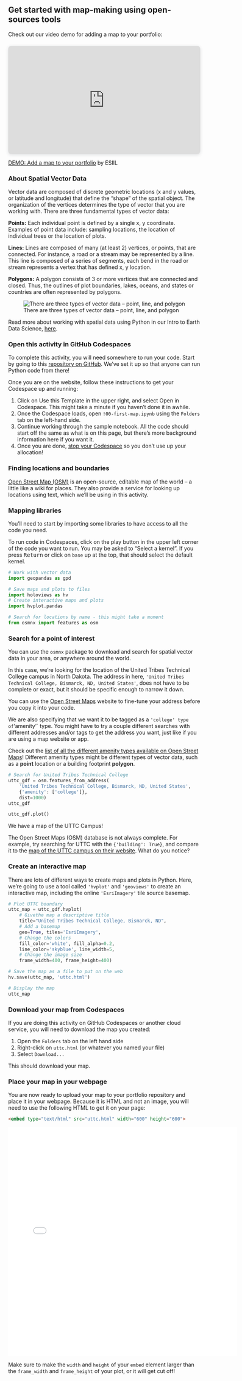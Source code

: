 ## Get started with map-making using open-sources tools

::: {.callout-video}
Check out our video demo for adding a map to your portfolio:

<div style="position: relative; width: 100%; height: 0; padding-top: 56.2500%;
 padding-bottom: 0; box-shadow: 0 2px 8px 0 rgba(63,69,81,0.16); margin-top: 1.6em; margin-bottom: 0.9em; overflow: hidden;
 border-radius: 8px; will-change: transform;">
  <iframe loading="lazy" style="position: absolute; width: 100%; height: 100%; top: 0; left: 0; border: none; padding: 0;margin: 0;"
    src="https:&#x2F;&#x2F;www.canva.com&#x2F;design&#x2F;DAGE2DNLXO0&#x2F;DLDo07It1rGqzeYgbQ6Skw&#x2F;watch?embed" allowfullscreen="allowfullscreen" allow="fullscreen">
  </iframe>
</div>
<a href="https:&#x2F;&#x2F;www.canva.com&#x2F;design&#x2F;DAGE2DNLXO0&#x2F;DLDo07It1rGqzeYgbQ6Skw&#x2F;watch?utm_content=DAGE2DNLXO0&amp;utm_campaign=designshare&amp;utm_medium=embeds&amp;utm_source=link" target="_blank" rel="noopener">DEMO: Add a map to your portfolio</a> by ESIIL

:::


### About Spatial Vector Data

Vector data are composed of discrete geometric locations (x and y values, or latitude and longitude) that define the “shape” of the spatial object. The organization of the vertices determines the type of vector that you are working with. There are three fundamental types of vector data:

**Points:** Each individual point is defined by a single x, y coordinate. Examples of point data include: sampling locations, the location of individual trees or the location of plots.

**Lines:** Lines are composed of many (at least 2) vertices, or points, that are connected. For instance, a road or a stream may be represented by a line. This line is composed of a series of segments, each bend in the road or stream represents a vertex that has defined x, y location.

**Polygons:** A polygon consists of 3 or more vertices that are connected and closed. Thus, the outlines of plot boundaries, lakes, oceans, and states or countries are often represented by polygons.

![There are three types of vector data -- point, line, and polygon](https://www.earthdatascience.org/images/earth-analytics/spatial-data/points-lines-polygons-vector-data-types.png)


::: {.callout-tip}
Read more about working with spatial data using Python in our Intro to Earth Data Science, [here](https://www.earthdatascience.org/courses/intro-to-earth-data-science/file-formats/use-spatial-data/use-vector-data/).
:::


::: {.content-hidden when-format="ipynb"}
### Open this activity in GitHub Codespaces

To complete this activity, you will need somewhere to run your code. Start by going to this [repository on GitHub](https://github.com/cu-esiil-edu/first-map-template/). We've set it up so that anyone can run Python code from there!

Once you are on the website, follow these instructions to get your Codespace up and running:

  1. Click on Use this Template in the upper right, and select Open in Codespace. This might take a minute if you haven't done it in awhile.
  2. Once the Codespace loads, open `!00-first-map.ipynb` using the `Folders` tab on the left-hand side.
  3. Continue working through the sample notebook. All the code should start off the same as what is on this page, but there's more background information here if you want it.
  4. Once you are done, [stop your Codespace](https://docs.github.com/en/codespaces/developing-in-a-codespace/stopping-and-starting-a-codespace#stopping-a-codespace) so you don't use up your allocation!

:::

### Finding locations and boundaries

[Open Street Map (OSM)](https://www.openstreetmap.org/) is an open-source, editable map of the world -- a little like a wiki for places. They also provide a service for looking up locations using text, which we'll be using in this activity.

### Mapping libraries

You'll need to start by importing some libraries to have access to all the code you need.

::: {.content-visible when-format="ipynb"}
:::: {.callout-tip}
To run code in Codespaces, click on the play button in the upper left corner of the code you want to run. You may be asked to "Select a kernel". If you press <kbd>Return</kbd> or click on `base` up at the top, that should select the default kernel.
::::
:::

```python
# Work with vector data
import geopandas as gpd

# Save maps and plots to files
import holoviews as hv
# Create interactive maps and plots
import hvplot.pandas

# Search for locations by name - this might take a moment
from osmnx import features as osm
```

### Search for a point of interest

You can use the `osmnx` package to download and search for spatial vector data in your area, or anywhere around the world.

In this case, we're looking for the location of the United Tribes Technical College campus in North Dakota. The address in here, `'United Tribes Technical College, Bismarck, ND, United States'`, does not have to be complete or exact, but it should be specific enough to narrow it down. 


::: {.callout-tip}
You can use the [Open Street Maps](https://www.openstreetmap.org/) website to fine-tune your address before you copy it into your code.
:::


We are also specifying that we want it to be tagged as a `'college' type of `'amenity'` type. You might have to try a couple different searches with different addresses and/or tags to get the address you want, just like if you are using a map website or app.


::: {.callout-tip}
Check out the [list of all the different amenity types available on Open Street Maps](https://wiki.openstreetmap.org/wiki/Key:amenity)! Different amenity types might be different types of vector data, such as a **point** location or a building footprint **polygon**.
:::


```python
# Search for United Tribes Technical College
uttc_gdf = osm.features_from_address(
    'United Tribes Technical College, Bismarck, ND, United States',
    {'amenity': ['college']},
    dist=1000)
uttc_gdf
```

```python
uttc_gdf.plot()
```

We have a map of the UTTC Campus!

::: {.callout-warning}
The Open Street Maps (OSM) database is not always complete. For example, try searching for UTTC with the `{'building': True}`, and compare it to the [map of the UTTC campus on their website](https://uttc.edu/wp-content/uploads/2022/12/CAMPUS-MAP-2022-23.pdf). What do you notice?
:::


### Create an interactive map

There are lots of different ways to create maps and plots in Python. Here, we're going to use a tool called `'hvplot'` and `'geoviews'` to create an interactive map, including the online `'EsriImagery'` tile source basemap.

```python
# Plot UTTC boundary
uttc_map = uttc_gdf.hvplot(
    # Givethe map a descriptive title
    title="United Tribes Technical College, Bismarck, ND",
    # Add a basemap
    geo=True, tiles='EsriImagery',
    # Change the colors
    fill_color='white', fill_alpha=0.2,
    line_color='skyblue', line_width=5,
    # Change the image size
    frame_width=400, frame_height=400)

# Save the map as a file to put on the web
hv.save(uttc_map, 'uttc.html')

# Display the map
uttc_map
```


### Download your map from Codespaces

If you are doing this activity on GitHub Codespaces or another cloud service, you will need to download the map you created:

  1. Open the `Folders` tab on the left hand side
  2. Right-click on `uttc.html` (or whatever you named your file)
  3. Select `Download...`

This should download your map.

### Place your map in your webpage

You are now ready to upload your map to your portfolio repository and place it in your webpage. Because it is HTML and not an image, you will need to use the following HTML to get it on your page:

```markdown
<embed type="text/html" src="uttc.html" width="600" height="600">
```

<embed type="text/html" src="uttc.html" width="600" height="600">

::: {.callout-important}
Make sure to make the `width` and `height` of your `embed` element larger than the `frame_width` and `frame_height` of your plot, or it will get cut off!
:::
